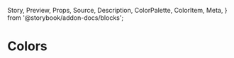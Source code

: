   Story,
  Preview,
  Props,
  Source,
  Description,
  ColorPalette,
  ColorItem,
  Meta,
} from '@storybook/addon-docs/blocks';

<Meta title="Colors" />

# Colors

<ColorPalette>
  <ColorItem
    title="theme.color.primary"
    subtitle="Primary"
    colors={['#eb1d23']}
  />
  <ColorItem
    title="theme.color.orange"
    subtitle="Orange"
    colors={['#f4af46']}
  />
</ColorPalette>
